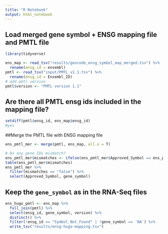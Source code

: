 ```yaml
---
title: "R Notebook"
output: html_notebook
---
```


## Load merged gene symbol + ENSG mapping file and PMTL file
```r
library(tidyverse)

ens_map <- read_tsv("results/gencode_ensg_symbol_map_merged.tsv") %>%
  rename(ensg_id = ensembl)
pmtl <- read_tsv("input/PMTL_v1.1.tsv") %>%
  rename(ensg_id = Ensembl_ID)
# add pmtl version
pmtl$version <- "PMTL version 1.1"
```
## Are there all PMTL ensg ids included in the mapping file? 
```r
setdiff(pmtl$ensg_id, ens_map$ensg_id)
#yes
```

##Merge the PMTL file with ENSG mapping file
```r
ens_pmtl_mer <- merge(pmtl, ens_map, all.x = T)

# Do any gene IDs mismatch?
ens_pmtl_mer$mismatches <- ifelse(ens_pmtl_mer$Approved_Symbol == ens_pmtl_mer$gene_symbol, "true", "false")
table(ens_pmtl_mer$mismatches)
ens_pmtl_mer %>%
  filter(mismatches == "false") %>%
  select(Approved_Symbol, gene_symbol)
```
## Keep the `gene_symbol` as in the RNA-Seq files
```r
ens_hugo_pmtl <- ens_map %>%
  full_join(pmtl) %>%
  select(ensg_id, gene_symbol, version) %>%
  distinct() %>%
  filter(!ensg_id == "Symbol_Not_Found" | !gene_symbol == 'NA') %>%
  write_tsv("results/ensg-hugo-mapping.tsv")
```
